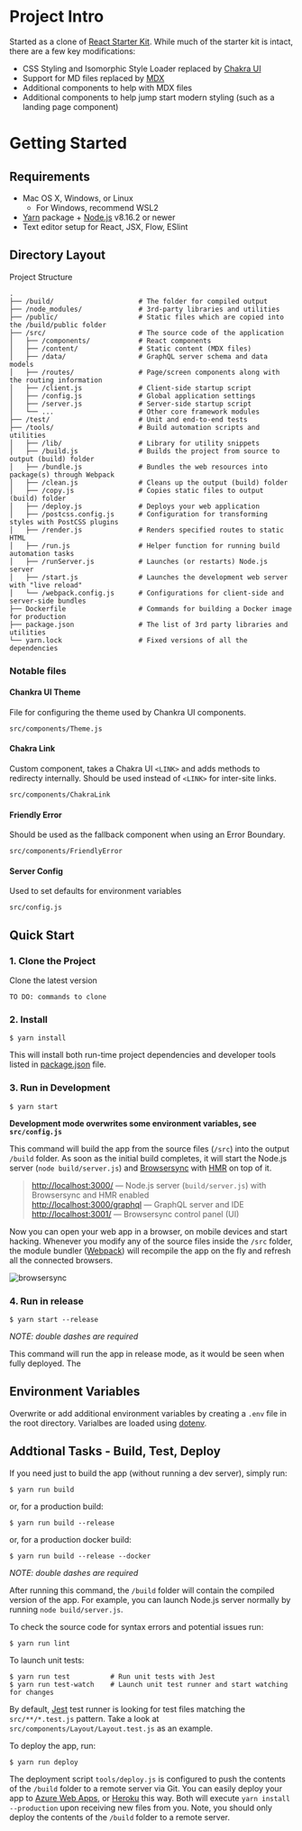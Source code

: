 # Project Intro
Started as a clone of [React Starter Kit](https://github.com/kriasoft/react-starter-kit/tree/master).
While much of the starter kit is intact, there are a few key modifications:
- CSS Styling and Isomorphic Style Loader replaced by [Chakra UI](https://chakra-ui.com/)
- Support for MD files replaced by [MDX](https://mdxjs.com/)
- Additional components to help with MDX files
- Additional components to help jump start modern styling (such as a landing page component)

# Getting Started

## Requirements
- Mac OS X, Windows, or Linux
  - For Windows, recommend WSL2
- [Yarn](https://yarnpkg.com/) package + [Node.js](https://nodejs.org/) v8.16.2 or
  newer
- Text editor setup for React, JSX, Flow, ESlint

## Directory Layout
Project Structure

```
.
├── /build/                     # The folder for compiled output
├── /node_modules/              # 3rd-party libraries and utilities
├── /public/                    # Static files which are copied into the /build/public folder
├── /src/                       # The source code of the application
│   ├── /components/            # React components
│   ├── /content/               # Static content (MDX files)
│   ├── /data/                  # GraphQL server schema and data models
│   ├── /routes/                # Page/screen components along with the routing information
│   ├── /client.js              # Client-side startup script
│   ├── /config.js              # Global application settings
│   ├── /server.js              # Server-side startup script
│   └── ...                     # Other core framework modules
├── /test/                      # Unit and end-to-end tests
├── /tools/                     # Build automation scripts and utilities
│   ├── /lib/                   # Library for utility snippets
│   ├── /build.js               # Builds the project from source to output (build) folder
│   ├── /bundle.js              # Bundles the web resources into package(s) through Webpack
│   ├── /clean.js               # Cleans up the output (build) folder
│   ├── /copy.js                # Copies static files to output (build) folder
│   ├── /deploy.js              # Deploys your web application
│   ├── /postcss.config.js      # Configuration for transforming styles with PostCSS plugins
│   ├── /render.js              # Renders specified routes to static HTML
│   ├── /run.js                 # Helper function for running build automation tasks
│   ├── /runServer.js           # Launches (or restarts) Node.js server
│   ├── /start.js               # Launches the development web server with "live reload"
│   └── /webpack.config.js      # Configurations for client-side and server-side bundles
├── Dockerfile                  # Commands for building a Docker image for production
├── package.json                # The list of 3rd party libraries and utilities
└── yarn.lock                   # Fixed versions of all the dependencies
```

### Notable files
#### Chankra UI Theme
File for configuring the theme used by Chankra UI components.
```
src/components/Theme.js
```
#### Chakra Link
Custom component, takes a Chakra UI `<LINK>` and adds methods to redirecty internally.
Should be used instead of `<LINK>` for inter-site links.
```
src/components/ChakraLink
```
#### Friendly Error
Should be used as the fallback component when using an Error Boundary.
```
src/components/FriendlyError
```
#### Server Config
Used to set defaults for environment variables
```
src/config.js
```

## Quick Start

### 1. Clone the Project
Clone the latest version
```shell
TO DO: commands to clone
```

### 2. Install
```shell
$ yarn install
```

This will install both run-time project dependencies and developer tools listed
in [package.json](../package.json) file.

### 3. Run in Development
```shell
$ yarn start
```

**Development mode overwrites some environment variables, see `src/config.js`**

This command will build the app from the source files (`/src`) into the output
`/build` folder. As soon as the initial build completes, it will start the
Node.js server (`node build/server.js`) and
[Browsersync](https://browsersync.io/) with
[HMR](https://webpack.github.io/docs/hot-module-replacement) on top of it.

> [http://localhost:3000/](http://localhost:3000/) — Node.js server
> (`build/server.js`) with Browsersync and HMR enabled\
> [http://localhost:3000/graphql](http://localhost:3000/graphql) — GraphQL server
> and IDE\
> [http://localhost:3001/](http://localhost:3001/) — Browsersync control panel
> (UI)

Now you can open your web app in a browser, on mobile devices and start hacking.
Whenever you modify any of the source files inside the `/src` folder, the module
bundler ([Webpack](http://webpack.github.io/)) will recompile the app on the fly
and refresh all the connected browsers.

![browsersync](https://dl.dropboxusercontent.com/u/16006521/react-starter-kit/brwosersync.jpg)

### 4. Run in release
```shell
$ yarn start --release
```

_NOTE: double dashes are required_

This command will run the app in release mode, as it would be seen when fully deployed. The

## Environment Variables
Overwrite or add additional environment variables by creating a `.env` file in the root directory.
Varialbes are loaded using [dotenv](https://www.npmjs.com/package/dotenv).

## Addtional Tasks - Build, Test, Deploy

If you need just to build the app (without running a dev server), simply run:

```shell
$ yarn run build
```

or, for a production build:

```shell
$ yarn run build --release
```

or, for a production docker build:

```shell
$ yarn run build --release --docker
```

_NOTE: double dashes are required_

After running this command, the `/build` folder will contain the compiled
version of the app. For example, you can launch Node.js server normally by
running `node build/server.js`.

To check the source code for syntax errors and potential issues run:

```shell
$ yarn run lint
```

To launch unit tests:

```shell
$ yarn run test          # Run unit tests with Jest
$ yarn run test-watch    # Launch unit test runner and start watching for changes
```

By default, [Jest](https://jestjs.io/) test runner is looking for test files
matching the `src/**/*.test.js` pattern. Take a look at
`src/components/Layout/Layout.test.js` as an example.

To deploy the app, run:

```shell
$ yarn run deploy
```

The deployment script `tools/deploy.js` is configured to push the contents of
the `/build` folder to a remote server via Git. You can easily deploy your app
to
[Azure Web Apps](https://azure.microsoft.com/en-us/services/app-service/web/),
or [Heroku](https://www.heroku.com/) this way. Both will execute `yarn install --production` upon receiving new files from you. Note, you should only deploy
the contents of the `/build` folder to a remote server.
